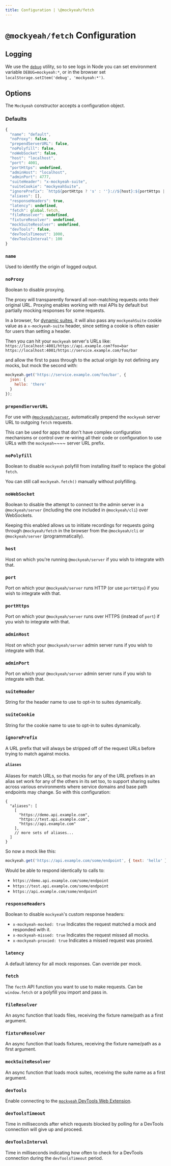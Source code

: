 ```yaml
---
title: Configuration | \@mockyeah/fetch
---
```


# `@mockyeah/fetch` Configuration

## Logging

We use the [`debug`](https://www.npmjs.com/package/debug) utility, so to see logs
in Node you can set environment variable `DEBUG=mockyeah:*`, or in the browser
set `localStorage.setItem('debug', 'mockyeah:*')`.

## Options

The `Mockyeah` constructor accepts a configuration object.

### Defaults

```js
{
  "name": "default",
  "noProxy": false,
  "prependServerURL": false,
  "noPolyfill": false,
  "noWebSocket": false,
  "host": "localhost",
  "port": 4001,
  "portHttps": undefined,
  "adminHost": "localhost",
  "adminPort": 4777,
  "suiteHeader": "x-mockyeah-suite",
  "suiteCookie": "mockyeahSuite",
  "ignorePrefix": `http${portHttps ? 's' : ''}://${host}:${portHttps || port}/`,
  "aliases": [],
  "responseHeaders": true,
  "latency": undefined,
  "fetch": global.fetch,
  "fileResolver": undefined,
  "fixtureResolver": undefined,
  "mockSuiteResolver": undefined,
  "devTools": false,
  "devToolsTimeout": 1000,
  "devToolsInterval": 100
}
```

### `name`

Used to identify the origin of logged output.

### `noProxy`

Boolean to disable proxying.

The proxy will transparently forward all non-matching requests onto their original URL.
Proxying enables working with real APIs by default but partially mocking responses for some requests.

In a browser, for [dynamic suites](../../Suites#dynamic-suites),
it will also pass any `mockyeahSuite` cookie value as a `x-mockyeah-suite` header,
since setting a cookie is often easier for users than setting a header.

Then you can hit your `mockyeah` server's URLs like:
`https://localhost:4001/https://api.example.com?foo=bar`
`https://localhost:4001/https://service.example.com/foo/bar`

and allow the first to pass through to the actual origin by not defining any mocks, but mock the second with:

```js
mockyeah.get('https://service.example.com/foo/bar', {
  json: {
    hello: 'there'
  }
});
```

### `prependServerURL`

For use with [`@mockyeah/server`](../mockyeah-server), automatically prepend the `mockyeah` server URL to outgoing `fetch` requests.

This can be used for apps that don't have complex configuration mechanisms or control over re-wiring
all their code or configuration to use URLs with the `mockyeah`~~~~ server URL prefix.

### `noPolyfill`

Boolean to disable `mockyeah` polyfill from installing itself to replace the global `fetch`.

You can still call `mockyeah.fetch()` manually without polyfilling.

### `noWebSocket`

Boolean to disable the attempt to connect to the admin server in a `@mockyeah/server`
(including the one included in `@mockyeah/cli`) over WebSockets.

Keeping this enabled allows us to initiate recordings for requests going through `@mockyeah/fetch` in the browser
from the `@mockyeah/cli` or `@mockyeah/server` (programmatically).

### `host`

Host on which you're running `@mockyeah/server` if you wish to integrate with that.

### `port`

Port on which your `@mockyeah/server` runs HTTP (or use `portHttps`) if you wish to integrate with that.

### `portHttps`

Port on which your `@mockyeah/server` runs over HTTPS (instead of `port`) if you wish to integrate with that.

### `adminHost`

Host on which your `@mockyeah/server` admin server runs if you wish to integrate with that.

### `adminPort`

Port on which your `@mockyeah/server` admin server runs if you wish to integrate with that.

### `suiteHeader`

String for the header name to use to opt-in to suites dynamically.

### `suiteCookie`

String for the cookie name to use to opt-in to suites dynamically.

### `ignorePrefix`

A URL prefix that will always be stripped off of the request URLs before trying to match against mocks.

#### `aliases`

Aliases for match URLs, so that mocks for any of the URL prefixes in an alias set work for any of the others in its set too, to support sharing suites across various environments where service domains and base path endpoints may change. So with this configuration:

```
{
  "aliases": [
    [
      "https://demo.api.example.com",
      "https://test.api.example.com",
      "https://api.example.com"
    ],
    // more sets of aliases...
  ]
}
```

So now a mock like this:

```js
mockyeah.get('https://api.example.com/some/endpoint', { text: 'hello' });
```

Would be able to respond identically to calls to:

- `https://demo.api.example.com/some/endpoint`
- `https://test.api.example.com/some/endpoint`
- `https://api.example.com/some/endpoint`

### `responseHeaders`

Boolean to disable `mockyeah`'s custom response headers:

- `x-mockyeah-mocked: true` Indicates the request matched a mock and responded with it.
- `x-mockyeah-missed: true` Indicates the request missed all mocks.
- `x-mockyeah-proxied: true` Indicates a missed request was proxied.

### `latency`

A default latency for all mock responses. Can override per mock.

### `fetch`

The `fecth` API function you want to use to make requests. Can be `window.fetch` or a polyfill you import and pass in.

### `fileResolver`

An async function that loads files, receiving the fixture name/path as a first argument.

### `fixtureResolver`

An async function that loads fixtures, receiving the fixture name/path as a first argument.

### `mockSuiteResolver`

An async function that loads mock suites, receiving the suite name as a first argument.

### `devTools`

Enable connecting to the [`mockyeah` DevTools Web Extension](../../WebExtension).

### `devToolsTimeout`

Time in milliseconds after which requests blocked by polling for a DevTools connection will give up and proceed.

### `devToolsInterval`

Time in milliseconds indicating how often to check for a DevTools connection during the `devToolsTimeout` period.
